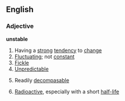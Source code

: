 ==English==
===Adjective===
'''unstable'''
#Having a [[strong]] [[tendency]] to [[change]]
#[[Fluctuate|Fluctuating]]; not [[constant]]
#[[Fickle]]
#[[Unpredictable]]
#{{chemistry}} Readily [[decompose|decompasable]]
#{{physics}} [[Radioactive]], especially with a short [[half-life]]